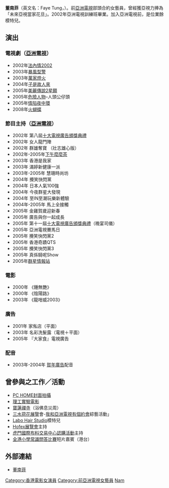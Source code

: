 {{notability unreferenced|time=2017-12-15T19:47:57+00:00}}
{{unreferenced|time=2017-12-15T19:47:57+00:00}}
{{藝人
| 类型 = 女艺人
| 英文名 = Faye Tung
| 姓名 = 董南菲 
| 本名 = 
| 暱稱 = 菲菲
| 國籍 = {{CNHK}}
| 民族 = [[汉族|汉族]]
| 出生日期 = 1982年2月17日
| 出生地點 = {{HKG-1959}}
| 語言 = [[粵語|粵語]]，[[英語|英語]]，[[現代標準漢語|現代標準漢語]]
| 職業 = [[歌手|歌手]]，[[演員|演員]]，[[主持人|主持人]]
| 逝世日期 = 
| 逝世地點 = 
| 教育程度 = 中學畢業
| 配偶=George Lee
| 活躍年代 = 2002年至2008年
| 官方網站 = 
| 經紀公司 = 
| imdb =
}}

'''董南菲'''（英文名：Faye Tung，{{bd|1982年|2月17日|}}）。前[[亞洲電視|亞洲電視]]部頭合約女藝員，曾經獲亞視力捧為「未來亞視當家花旦」。2002年亞洲電視訓練班畢業。加入亞洲電視前，是位業餘模特兒。

== 演出 ==
===電視劇（[[亞洲電視|亞洲電視]]）===
*2002年[[法內情2002|法內情2002]]
*2003年[[暴風型警|暴風型警]]
*2003年[[萬家燈火|萬家燈火]]
*2004年[[子是故人來|子是故人來]]
*2005年[[美麗傳說2星願|美麗傳說2星願]]
*2005年[[危險人物_(電視劇)|危險人物]]–人頭公仔頭
*2005年[[情陷夜中環|情陷夜中環]]
*2008年[[火蝴蝶|火蝴蝶]]

===節目主持（[[亞洲電視|亞洲電視]]）===
*2002年 第八屆[[十大電視廣告頒獎典禮|十大電視廣告頒獎典禮]]
*2002年 女人龍門陣
*2002年 群雄奪寶 （壯志雄心版）
*2002年-2005年[[下午麼麼茶|下午麼麼茶]]
*2003年 香港是我家
*2003年 滿婷新健康一派
*2003年-2005年 慧珊時尚坊
*2004年 攪笑快閃黨
*2004年 日本人氣100強
*2004年 今夜群星大發現
*2004年 至IN至潮玩樂新體驗
*2004年-2005年 馬上全接觸
*2005年 金雞賀歲迎新春
*2005年 廣告與你一起成長
*2005年 第十一屆[[十大電視廣告頒獎典禮|十大電視廣告頒獎典禮]]（晚宴司儀）
*2005年 亞洲電視賽馬日
*2005年 攪笑快閃黨2
*2005年 香港奇蹟QTS
*2005年 攪笑快閃黨3
*2005年 真係騎呢Show
*2005年[[群星情報站|群星情報站]]

=== 電影 ===
*2000年	《鍾無艷》
*2000年	《陰陽路》
*2003年	《龍咁威2003》

=== 廣告 ===
*2001年	家俬店（平面）
*2003年	名彩洗髮露（電視＋平面）
*2005年	『大家食』電視廣告

===配音===
*2003年-2004年 [[賀年廣告|賀年廣告]]配音

==曾參與之工作／活動==
*[[PC_HOME封面拍攝|PC HOME封面拍攝]]
*[[理工實驗電影|理工實驗電影]]
*[[寶蓮禪寺|寶蓮禪寺]]（浴佛息災周）
*[[三水荷花展覽|三水荷花展覽]]會-[[我和亞洲電視有個約會|我和亞洲電視有個約會]]綜藝活動」
*[[Labo_Hair_Studio|Labo Hair Studio]]模特兒
*[[Hofex展覽會|Hofex展覽會]]主持
*[[虎門國際布料交易中心認購活動|虎門國際布料交易中心認購活動]]主持
*[[全港小學常識問答比賽|全港小學常識問答比賽]]短片嘉賓（港台）

==外部連結==
*[http://app.hkatv.com/v3/atvstar/main.php?id=119&atype= 董南菲]{{Dead link|date=2018年6月 |bot=InternetArchiveBot |fix-attempted=no }}
{{DEFAULTSORT:tung}}
[[Category:香港電影女演員|Category:香港電影女演員]]
[[Category:前亞洲電視女藝員|Category:前亞洲電視女藝員]]
[[Category:董姓|Nam]]